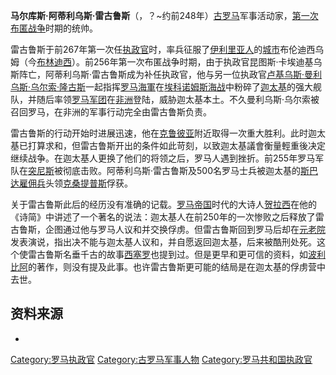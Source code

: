 '''马尔库斯·阿蒂利乌斯·雷古鲁斯'''（{{lang|la|Marcus Atilius Regulus}}，？~约前248年）[[古罗马|古罗马]]军事活动家，[[第一次布匿战争|第一次布匿战争]]时期的统帅。 

雷古鲁斯于前267年第一次任[[执政官_(罗马)|执政官]]时，率兵征服了[[伊利里亚人|伊利里亚人]]的[[城市|城市]]布伦迪西乌姆（今[[布林迪西|布林迪西]]）。前256年第一次布匿战争时期，由于执政官昆图斯·卡埃迪基乌斯阵亡，阿蒂利乌斯·雷古鲁斯成为补任执政官，他与另一位执政官[[卢基乌斯·曼利乌斯·乌尔索·隆古斯|卢基乌斯·曼利乌斯·乌尔索·隆古斯]]一起指挥[[罗马海軍|罗马海軍]]在[[埃科诺姆斯海战|埃科诺姆斯海战]]中粉碎了[[迦太基|迦太基]]的强大舰队，并随后率领[[罗马军团|罗马军团]]在[[非洲|非洲]]登陆，威胁迦太基本土。不久曼利乌斯·乌尔索被召回罗马，在非洲的军事行动完全由雷古鲁斯负责。

雷古鲁斯的行动开始时进展迅速，他在[[克鲁彼亚|克鲁彼亚]]附近取得一次重大胜利。此时迦太基已打算求和，但雷古鲁斯开出的条件如此苛刻，以致迦太基議會衡量輕重後决定继续战争。在迦太基人更换了他们的将领之后，罗马人遇到挫折。前255年罗马军队在[[突尼斯|突尼斯]]被彻底击败。阿蒂利乌斯·雷古鲁斯及500名罗马士兵被迦太基的[[斯巴达|斯巴达]][[雇佣兵|雇佣兵]]头领[[克桑提普斯|克桑提普斯]]俘获。

关于雷古鲁斯此后的经历没有准确的记载。[[罗马帝国|罗马帝国]]时代的大诗人[[贺拉西|贺拉西]]在他的《诗简》中讲述了一个著名的说法：迦太基人在前250年的一次惨败之后释放了雷古鲁斯，企图通过他与罗马人议和并交换俘虏。但雷古鲁斯回到罗马后却在[[罗马元老院|元老院]]发表演说，指出决不能与迦太基人议和，并自愿返回迦太基，后来被酷刑处死。这个使雷古鲁斯名垂千古的故事[[西塞罗|西塞罗]]也提到过。但是更早和更可信的资料，如[[波利比阿|波利比阿]]的著作，则没有提及此事。也许雷古鲁斯更可能的结局是在迦太基的俘虏营中去世。

==资料来源==
*{{1911}}
{{start box}}
{{s-before|普布利乌斯·塞姆普罗尼乌斯·索普胡斯<br>&<br>阿庇乌斯·克劳狄·鲁苏斯}}
{{s-title|[[罗马执政官列表_(共和国时期)|罗马执政官]]|前267年<br>与卢基乌斯·尤利乌斯·利博共职}}
{{s-after|迪基姆斯·尤尼乌斯·佩拉<br>&<br>努梅里乌斯·费边·皮克托尔}}
{{s-before|[[卢基乌斯·曼利乌斯·乌尔索·隆古斯|卢基乌斯·曼利乌斯·乌尔索·隆古斯]]<br>&<br>昆图斯·卡埃迪基乌斯}}
{{s-title|[[罗马执政官列表_(共和国时期)|罗马执政官]]|前256年<br>与[[卢基乌斯·曼利乌斯·乌尔索·隆古斯|卢基乌斯·曼利乌斯·乌尔索·隆古斯]]共职}}
{{s-after|塞尔维乌斯·弗尔维乌斯·帕埃蒂努斯·诺比利奥尔<br>&<br>马尔库斯·埃米利乌斯·保卢斯}}
{{end box}}

{{Authority control}}
[[Category:罗马执政官|Category:罗马执政官]]
[[Category:古罗马军事人物|Category:古罗马军事人物]]
[[Category:罗马共和国执政官|Category:罗马共和国执政官]]